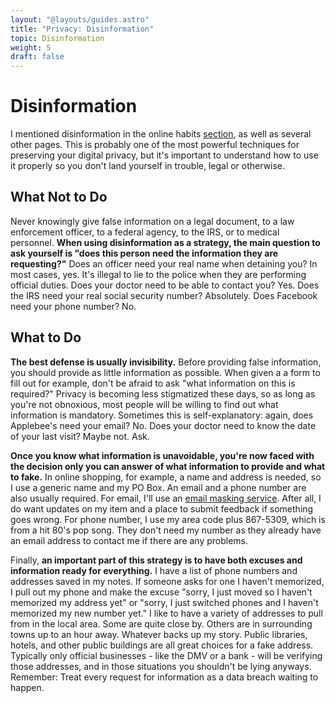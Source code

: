 ```yaml
---
layout: "@layouts/guides.astro"
title: "Privacy: Disinformation"
topic: Disinformation
weight: 5
draft: false
---
```


# Disinformation

I mentioned disinformation in the online habits [section](/guides/less-important/misc), as well as several other pages. This is probably one of the most powerful techniques for preserving your digital privacy, but it's important to understand how to use it properly so you don't land yourself in trouble, legal or otherwise.

## What Not to Do

Never knowingly give false information on a legal document, to a law enforcement officer, to a federal agency, to the IRS, or to medical personnel. **When using disinformation as a strategy, the main question to ask yourself is "does this person need the information they are requesting?"** Does an officer need your real name when detaining you? In most cases, yes. It's illegal to lie to the police when they are performing official duties. Does your doctor need to be able to contact you? Yes. Does the IRS need your real social security number? Absolutely. Does Facebook need your phone number? No.

## What to Do

**The best defense is usually invisibility.** Before providing false information, you should provide as little information as possible. When given a a form to fill out for example, don't be afraid to ask "what information on this is required?" Privacy is becoming less stigmatized these days, so as long as you're not obnoxious, most people will be willing to find out what information is mandatory. Sometimes this is self-explanatory: again, does Applebee's need your email? No. Does your doctor need to know the date of your last visit? Maybe not. Ask.

**Once you know what information is unavoidable, you're now faced with the decision only you can answer of what information to provide and what to fake.** In online shopping, for example, a name and address is needed, so I use a generic name and my PO Box. An email and a phone number are also usually required. For email, I'll use an [email masking service](/guides/moderately-important/email-aliasing). After all, I do want updates on my item and a place to submit feedback if something goes wrong. For phone number, I use my area code plus 867-5309, which is from a hit 80's pop song. They don't need my number as they already have an email address to contact me if there are any problems.

Finally, **an important part of this strategy is to have both excuses and information ready for everything.** I have a list of phone numbers and addresses saved in my notes. If someone asks for one I haven't memorized, I pull out my phone and make the excuse "sorry, I just moved so I haven't memorized my address yet" or "sorry, I just switched phones and I haven't memorized my new number yet." I like to have a variety of addresses to pull from in the local area. Some are quite close by. Others are in surrounding towns up to an hour away. Whatever backs up my story. Public libraries, hotels, and other public buildings are all great choices for a fake address. Typically only official businesses - like the DMV or a bank - will be verifying those addresses, and in those situations you shouldn't be lying anyways. Remember: Treat every request for information as a data breach waiting to happen.
